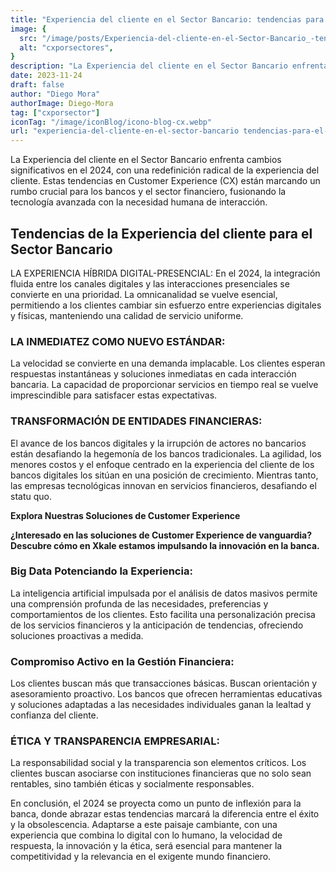 ```yaml
---
title: "Experiencia del cliente en el Sector Bancario: tendencias para el 2024"
image: {
  src: "/image/posts/Experiencia-del-cliente-en-el-Sector-Bancario_-tendencias-para-el-2024.webp",
  alt: "cxporsectores",
}
description: "La Experiencia del cliente en el Sector Bancario enfrenta cambios significativos en el 2024, con una redefinición radical de la experiencia del cliente. Estas tendencias en Customer Experience (CX) están marcando un rumbo crucial para los bancos y el sector financiero, fusionando la tecnología avanzada con la necesidad humana de interacción."
date: 2023-11-24
draft: false
author: "Diego Mora"
authorImage: Diego-Mora
tag: ["cxporsector"]
iconTag: "/image/iconBlog/icono-blog-cx.webp"
url: "experiencia-del-cliente-en-el-sector-bancario tendencias-para-el-2024"
---
```



La Experiencia del cliente en el Sector Bancario enfrenta cambios significativos en el 2024, con una redefinición radical de la experiencia del cliente. Estas tendencias en Customer Experience (CX) están marcando un rumbo crucial para los bancos y el sector financiero, fusionando la tecnología avanzada con la necesidad humana de interacción.

## Tendencias de la Experiencia del cliente para el Sector Bancario
LA EXPERIENCIA HÍBRIDA DIGITAL-PRESENCIAL:
En el 2024, la integración fluida entre los canales digitales y las interacciones presenciales se convierte en una prioridad. La omnicanalidad se vuelve esencial, permitiendo a los clientes cambiar sin esfuerzo entre experiencias digitales y físicas, manteniendo una calidad de servicio uniforme.

### LA INMEDIATEZ COMO NUEVO ESTÁNDAR:
La velocidad se convierte en una demanda implacable. Los clientes esperan respuestas instantáneas y soluciones inmediatas en cada interacción bancaria. La capacidad de proporcionar servicios en tiempo real se vuelve imprescindible para satisfacer estas expectativas.

### TRANSFORMACIÓN DE ENTIDADES FINANCIERAS:
El avance de los bancos digitales y la irrupción de actores no bancarios están desafiando la hegemonía de los bancos tradicionales. La agilidad, los menores costos y el enfoque centrado en la experiencia del cliente de los bancos digitales los sitúan en una posición de crecimiento. Mientras tanto, las empresas tecnológicas innovan en servicios financieros, desafiando el statu quo.

**Explora Nuestras Soluciones de Customer Experience**

**¿Interesado en las soluciones de Customer Experience de vanguardia? Descubre cómo en Xkale estamos impulsando la innovación en la banca.**

<Link text="¡decubre cómo!" href="/experiencia-del-cliente"/>

### Big Data Potenciando la Experiencia:
La inteligencia artificial impulsada por el análisis de datos masivos permite una comprensión profunda de las necesidades, preferencias y comportamientos de los clientes. Esto facilita una personalización precisa de los servicios financieros y la anticipación de tendencias, ofreciendo soluciones proactivas a medida.

### Compromiso Activo en la Gestión Financiera:
Los clientes buscan más que transacciones básicas. Buscan orientación y asesoramiento proactivo. Los bancos que ofrecen herramientas educativas y soluciones adaptadas a las necesidades individuales ganan la lealtad y confianza del cliente.

### ÉTICA Y TRANSPARENCIA EMPRESARIAL:
La responsabilidad social y la transparencia son elementos críticos. Los clientes buscan asociarse con instituciones financieras que no solo sean rentables, sino también éticas y socialmente responsables.

En conclusión, el 2024 se proyecta como un punto de inflexión para la banca, donde abrazar estas tendencias marcará la diferencia entre el éxito y la obsolescencia. Adaptarse a este paisaje cambiante, con una experiencia que combina lo digital con lo humano, la velocidad de respuesta, la innovación y la ética, será esencial para mantener la competitividad y la relevancia en el exigente mundo financiero.